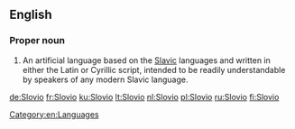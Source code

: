 ==English==

===Proper noun===
{{en-proper noun}}

# An artificial language based on the [[Slavic]] languages and written in either the Latin or Cyrillic script, intended to be readily understandable by speakers of any modern Slavic language.

[[Category:en:Languages]]

[[de:Slovio]]
[[fr:Slovio]]
[[ku:Slovio]]
[[lt:Slovio]]
[[nl:Slovio]]
[[pl:Slovio]]
[[ru:Slovio]]
[[fi:Slovio]]